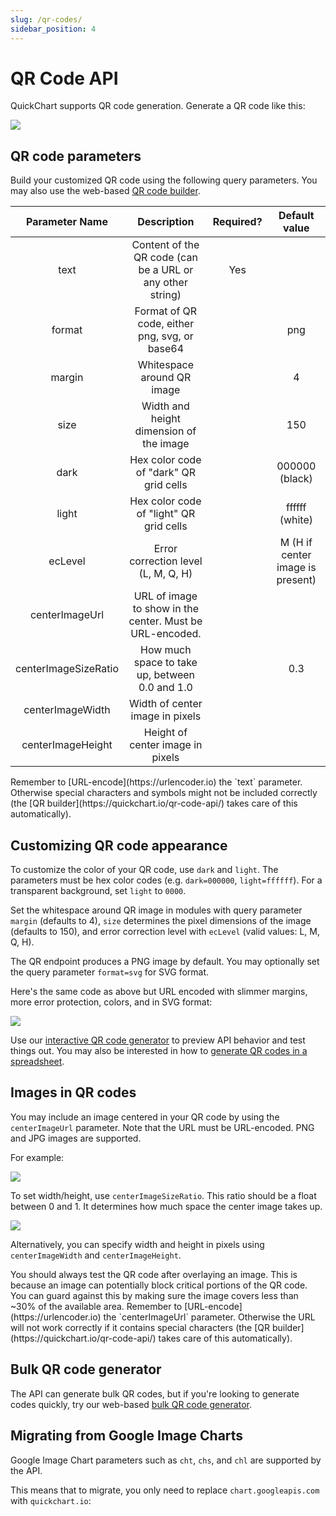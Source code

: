 ```yaml
---
slug: /qr-codes/
sidebar_position: 4
---
```



# QR Code API

QuickChart supports QR code generation. Generate a QR code like this:

<CodeWithHighlights wrap code="**https://quickchart.io/qr?text=**Here's my text" />

<img loading="lazy" src="https://quickchart.io/qr?text=Here's my text" />

## QR code parameters

Build your customized QR code using the following query parameters. You may also use the web-based [QR code builder](https://quickchart.io/qr-code-api/).

|    Parameter Name    |                        Description                        | Required? |          Default value           |
| :------------------: | :-------------------------------------------------------: | :-------: | :------------------------------: |
|         text         | Content of the QR code (can be a URL or any other string) |    Yes    |                                  |
|        format        |           Format of QR code, either png, svg, or base64            |           |               png                |
|        margin        |                Whitespace around QR image                 |           |                4                 |
|         size         |          Width and height dimension of the image          |           |               150                |
|         dark         |          Hex color code of "dark" QR grid cells           |           |          000000 (black)          |
|        light         |          Hex color code of "light" QR grid cells          |           |          ffffff (white)          |
|       ecLevel        |            Error correction level (L, M, Q, H)            |           | M (H if center image is present) |
|    centerImageUrl    | URL of image to show in the center. Must be URL-encoded.  |           |                                  |
| centerImageSizeRatio |      How much space to take up, between 0.0 and 1.0       |           |               0.3                |
|   centerImageWidth   |              Width of center image in pixels              |           |                                  |
|  centerImageHeight   |             Height of center image in pixels              |           |                                  |

<Admonition type="tip">
  Remember to [URL-encode](https://urlencoder.io) the `text` parameter. Otherwise special characters
  and symbols might not be included correctly (the [QR builder](https://quickchart.io/qr-code-api/)
  takes care of this automatically).
</Admonition>

## Customizing QR code appearance

To customize the color of your QR code, use `dark` and `light`. The parameters must be hex color codes (e.g. `dark=000000`, `light=ffffff`).  For a transparent background, set `light` to `0000`.

Set the whitespace around QR image in modules with query parameter `margin` (defaults to 4), `size` determines the pixel dimensions of the image (defaults to 150), and error correction level with `ecLevel` (valid values: L, M, Q, H).

The QR endpoint produces a PNG image by default. You may optionally set the query parameter `format=svg` for SVG format.

Here's the same code as above but URL encoded with slimmer margins, more error protection, colors, and in SVG format:

<CodeWithHighlights
  wrap
  code="https://quickchart.io/qr?**text**=Here's%20my%20text&**dark**=f00&**light**=0ff&**ecLevel**=Q&**format=**svg"
/>

<img
  loading="lazy"
  src="https://quickchart.io/qr?text=Here's%20my%20text&dark=f00&light=0ff&ecLevel=Q&format=svg"
/>

Use our [interactive QR code generator](https://quickchart.io/qr-code-api/) to preview API behavior and test things out. You may also be interested in how to [generate QR codes in a spreadsheet](/documentation/generate-qr-codes-excel-google-sheets/).

## Images in QR codes

You may include an image centered in your QR code by using the `centerImageUrl` parameter. Note that the URL must be URL-encoded. PNG and JPG images are supported.

For example:

<CodeWithHighlights code="**https://quickchart.io/qr?text=**Here's my text**&centerImageUrl=**https://cdn-icons-png.flaticon.com/512/1389/1389234.png" />

<img
  loading="lazy"
  src="https://quickchart.io/qr?text=Here%27s%20my%20text&centerImageUrl=https://cdn-icons-png.flaticon.com/512/1389/1389234.png"
/>

To set width/height, use `centerImageSizeRatio`. This ratio should be a float between 0 and 1. It determines how much space the center image takes up.

<CodeWithHighlights code="**https://quickchart.io/qr?text=**Here's my text**&centerImageUrl=**https://cdn-icons-png.flaticon.com/512/1389/1389234.png**&centerImageSizeRatio=**0.75" />

<img
  loading="lazy"
  src="https://quickchart.io/qr?text=Here's my text&centerImageUrl=https://cdn-icons-png.flaticon.com/512/1389/1389234.png&centerImageSizeRatio=0.75"
/>

Alternatively, you can specify width and height in pixels using `centerImageWidth` and `centerImageHeight`.

<Admonition type="caution">
  You should always test the QR code after overlaying an image. This is because an image can
  potentially block critical portions of the QR code. You can guard against this by making sure the
  image covers less than ~30% of the available area.
</Admonition>

<Admonition type="tip">
  Remember to [URL-encode](https://urlencoder.io) the `centerImageUrl`
  parameter. Otherwise the URL will not work correctly if it contains special
  characters (the [QR builder](https://quickchart.io/qr-code-api/) takes care
  of this automatically).
</Admonition>

## Bulk QR code generator

The API can generate bulk QR codes, but if you're looking to generate codes quickly, try our web-based [bulk QR code generator](https://quickchart.io/bulk-qr-code-generator/).

## Migrating from Google Image Charts

Google Image Chart parameters such as `cht`, `chs`, and `chl` are supported by the API.

This means that to migrate, you only need to replace `chart.googleapis.com` with `quickchart.io`:

<CodeWithHighlights wrap code="https://**quickchart.io**/chart?cht=qr&chs=150x150&chl=Testing123" />

